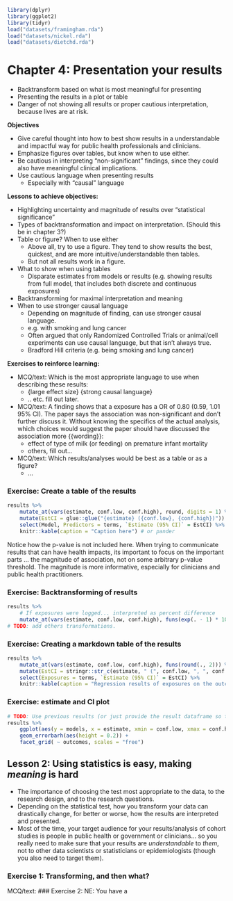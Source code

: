 ```r
library(dplyr)
library(ggplot2)
library(tidyr)
load("datasets/framingham.rda")
load("datasets/nickel.rda")
load("datasets/dietchd.rda")
```

# Chapter 4: Presentation your results

- Backtransform based on what is most meaningful for presenting
- Presenting the results in a plot or table
- Danger of not showing all results or proper cautious interpretation, because
lives are at risk.

**Objectives**

- Give careful thought into how to best show results in a understandable and
impactful way for public health professionals and clinicians.
- Emphasize figures over tables, but know when to use either.
- Be cautious in interpreting "non-significant" findings, since they could also
have meaningful clinical implications.
- Use cautious language when presenting results
    - Especially with "causal" language

**Lessons to achieve objectives:**

- Highlighting uncertainty and magnitude of results over "statistical significance"
- Types of backtransformation and impact on interpretation. (Should this be in
chapter 3?)
- Table or figure? When to use either
    - Above all, try to use a figure. They tend to show results the best,
    quickest, and are more intuitive/understandable then tables.
    - But not all results work in a figure.
- What to show when using tables
    - Disparate estimates from models or results (e.g. showing results from full 
    model, that includes both discrete and continuous exposures)
- Backtransforming for maximal interpretation and meaning
- When to use stronger causal language
    - Depending on magnitude of finding, can use stronger causal language.
    - e.g. with smoking and lung cancer
    - Often argued that only Randomized Controlled Trials or animal/cell experiments 
    can use causal language, but that isn't always true.
    - Bradford Hill criteria (e.g. being smoking and lung cancer)

**Exercises to reinforce learning:**

- MCQ/text: Which is the most appropriate language to use when describing these
results:
    - {large effect size} {strong causal language}
    - .. etc. fill out later.
- MCQ/text: A finding shows that a exposure has a OR of 0.80 (0.59, 1.01 95% CI).
The paper says the association was non-significant and don't further discuss it.
Without knowing the specifics of the actual analysis, which choices would suggest
the paper should have discussed the association more {{wording}}:
    - effect of type of milk (or feeding) on premature infant mortality
    - others, fill out...
- MCQ/text: Which results/analyses would be best as a table or as a figure?
    - ...
    
### Exercise: Create a table of the results

```r
results %>% 
    mutate_at(vars(estimate, conf.low, conf.high), round, digits = 1) %>% 
    mutate(EstCI = glue::glue("{estimate} ({conf.low}, {conf.high})")) %>% # or stringr::str_c or paste0
    select(Model, Predictors = terms, `Estimate (95% CI)` = EstCI) %>% 
    knitr::kable(caption = "Caption here") # or pander
```

Notice how the p-value is not included here. When trying to communicate results
that can have health impacts, its important to focus on the important parts ... 
the magnitude of association, not on some arbitrary p-value threshold. The
magnitude is more informative, especially for clinicians and public health
practitioners.
    
### Exercise: Backtransforming of results

```r
results %>% 
    # If exposures were logged... interpreted as percent difference
    mutate_at(vars(estimate, conf.low, conf.high), funs(exp(. - 1) * 100))
# TODO: add others transformations.
```


### Exercise: Creating a markdown table of the results

```r
results %>% 
    mutate_at(vars(estimate, conf.low, conf.high), funs(round(., 2))) %>% 
    mutate(EstCI = stringr::str_c(estimate, " (", conf.low, ", ", conf.high, ")")) %>% 
    select(Exposures = terms, `Estimate (95% CI)` = EstCI) %>% 
    knitr::kable(caption = "Regression results of exposures on the outcome. {{expand}}")
```

### Exercise: estimate and CI plot

```r
# TODO: Use previous results (or just provide the result dataframe so they can start plotting)
results %>% 
    ggplot(aes(y = models, x = estimate, xmin = conf.low, xmax = conf.high)) +
    geom_errorbarh(aes(height = 0.2)) +
    facet_grid( ~ outcomes, scales = "free")
```

## Lesson 2: Using statistics is easy, making *meaning* is hard

- The importance of choosing the test most appropriate to the data, to the
research design, and to the research questions.
- Depending on the statistical test, how you transform your data can drastically
change, for better or worse, how the results are interpreted and presented.
- Most of the time, your target audience for your results/analysis of cohort
studies is people in public health or government or clinicians... so you really
need to make sure that your results are *understandable* to *them*, not to other
data scientists or statisticians or epidemiologists (though you also need to 
target them).

### Exercise 1: Transforming, and then what?
MCQ/text: 
### Exercise 2: 
NE: You have a 
